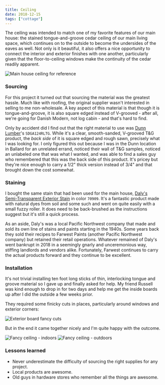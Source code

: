 ```yaml
---
title: Ceiling
date: 2018-12-15
tags: ["cottage"]
---
```


The ceiling was intended to match one of my favorite features of our main house:
the stained tongue-and-groove cedar ceiling of our main living space, which continues on to the outside
to become the undersides of the eaves as well.
Not only is it beautiful, it also offers a nice opportunity to connect the interior and exterior finishes with one another,
particularly given that the floor-to-ceiling windows make the continuity of the cedar readily apparent.

![](images/IMG_20190214_094401.jpg "Main house ceiling for reference")

### Sourcing

For this project it turned out that sourcing the material was the greatest hassle.
Much like with roofing, the original supplier wasn't interested in selling to me non-wholesale.
A key aspect of this material is that though it is tongue-and-groove, it is also square edged instead of V-grooved -
after all, we're going for Danish Modern, not log cabin - and that's hard to find.

Only by accident did I find out that the right material to use was [Dunn Lumber](http://www.dunnlumber.com/)'s
`SDGA124RLTG`. While it's a clear, smooth-sanded, V-grooved T&G product, the _back side_ of it is square edged and rough sawn,
precisely what I was looking for. I only figured this out because I was in the Dunn location in Ballard
for an unrelated errand, noticed their wall of T&G samples, noticed an unlabeled one that was what I wanted,
and was able to find a sales guy who remembered that this was the back side of this product.
It's pricey but they're nice enough to carry a 1/2" thick version instead of 3/4" and that brought down the cost somewhat.

### Staining

I bought the same stain that had been used for the main house, [Daly's Semi-Transparent Exterior Stain](http://www.dalyswoodfinishes.com/store/index.php?main_page=product_info&cPath=2&products_id=9)
in color `70909`. It's a fantastic product made with natural dyes from soil and some such and went on quite easily
with a small fuzzy roller. It does need to be back-brushed as the instructions suggest but it's still a quick process.

As an aside, Daly's was a local Pacific Northwest company that made and sold its own line of stains and paints
starting in the 1940s. Some years back they sold their recipes to Farwest Paints (another Pacific Northwest company)
but retained their retail operations. Whatever remained of Daly's went bankrupt in 2018 in a seemingly gnarly
and unceremonious way, stiffing landlords and vendors alike. Fortunately, Farwest continues to carry the actual products
forward and they continue to be excellent.

### Installation

It's not trivial installing ten foot long sticks of thin, interlocking tongue and groove material so I gave up and finally asked for help.
My friend Russell was kind enough to drop in for two days and help me get the inside boards up after I did the outside
a few weeks prior.

They required some finicky cuts in places, particularly around windows and exterior corners:

![](images/IMG_20181030_140526.jpg "Exterior board fancy cuts")

But in the end it came together nicely and I'm quite happy with the outcome.

![](images/IMG_20181215_151123.jpg "Fancy ceiling - indoors")
![](images/IMG_20181215_151238.jpg "Fancy ceiling - outdoors")

### Lessons learned

- Never underestimate the difficulty of sourcing the right supplies for any project.
- Local products are awesome.
- Old guys in hardware stores who remember all the things are awesome.
